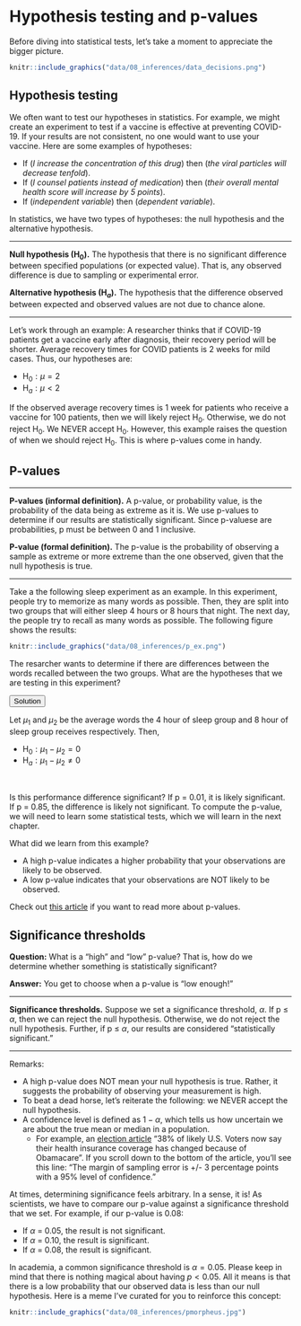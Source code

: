 # Hypothesis testing and p-values

Before diving into statistical tests, let’s take a moment to appreciate the bigger picture.

```r
knitr::include_graphics("data/08_inferences/data_decisions.png")
```

## Hypothesis testing

We often want to test our hypotheses in statistics. For example, we might create an experiment to test if a vaccine is effective at preventing COVID-19. If your results are not consistent, no one would want to use your vaccine. Here are some examples of hypotheses:

- If (*I increase the concentration of this drug*) then (*the viral particles will decrease tenfold*).
- If (*I counsel patients instead of medication*) then (*their overall mental health score will increase by 5 points*).
- If (*independent variable*) then (*dependent variable*).

In statistics, we have two types of hypotheses: the null hypothesis and the alternative hypothesis.

---

**Null hypothesis (H$_0$).** The hypothesis that there is no significant difference between specified populations (or expected value). That is, any observed difference is due to sampling or experimental error.

**Alternative hypothesis (H$_a$).** The hypothesis that the difference observed between expected and observed values are not due to chance alone.

---

Let's work through an example: A researcher thinks that if COVID-19 patients get a vaccine early after diagnosis, their recovery period will be shorter. Average recovery times for COVID patients is 2 weeks for mild cases. Thus, our hypotheses are:

- H$_0: \mu = 2$
- H$_a: \mu < 2$

If the observed average recovery times is 1 week for patients who receive a vaccine for 100 patients, then we will likely reject H$_0$. Otherwise, we do not reject H$_0$. We NEVER accept H$_0$. However, this example raises the question of when we should reject H$_0$. This is where p-values come in handy.


## P-values

---

**P-values (informal definition).** A p-value, or probability value, is the probability of the data being as extreme as it is. We use p-values to determine if our results are statistically significant. Since p-valuese are probabilities, p must be between 0 and 1 inclusive.

**P-value (formal definition).** The p-value is the probability of observing a sample as extreme or more extreme than the one observed, given that the null hypothesis is true.

---

Take a the following sleep experiment as an example. In this experiment, people try to memorize as many words as possible. Then, they are split into two groups that will either sleep 4 hours or 8 hours that night. The next day, the people try to recall as many words as possible. The following figure shows the results:

```r
knitr::include_graphics("data/08_inferences/p_ex.png")
```

The resarcher wants to determine if there are differences between the words recalled between the two groups. What are the hypotheses that we are testing in this experiment?

<button class="collapsible">Solution</button>
<div class="collapse_content">
Let $\mu_1$ and $\mu_2$ be the average words the 4 hour of sleep group and 8 hour of sleep group receives respectively. Then,

- H$_0: \mu_1 - \mu_2 = 0$
- H$_a: \mu_1 - \mu_2 \neq 0$
</div>

<br>

Is this performance difference significant? If p = 0.01, it is likely significant. If p = 0.85, the difference is likely not significant. To compute the p-value, we will need to learn some statistical tests, which we will learn in the next chapter.

What did we learn from this example?

- A high p-value indicates a higher probability that your observations are likely to be observed.
- A low p-value indicates that your observations are NOT likely to be observed.

Check out [this article](https://towardsdatascience.com/p-values-explained-by-data-scientist-f40a746cfc8) if you want to read more about p-values.


## Significance thresholds

**Question:** What is a “high” and “low” p-value? That is, how do we determine whether something is statistically significant?

**Answer:** You get to choose when a p-value is “low enough!"

---

**Significance thresholds.** Suppose we set a significance threshold, $\alpha$. If p ≤ $\alpha$, then we can reject the null hypothesis. Otherwise, we do not reject the null hypothesis. Further, if p ≤ $\alpha$, our results are considered "statistically significant."

---

Remarks:

- A high p-value does NOT mean your null hypothesis is true. Rather, it suggests the probability of observing your measurement is high.
- To beat a dead horse, let's reiterate the following: we NEVER accept the null hypothesis.
- A confidence level is defined as $1 - \alpha$, which tells us how uncertain we are about the true mean or median in a population.
  - For example, an [election article](https://www.rasmussenreports.com/public_content/politics/current_events/healthcare/health_care_law_aug07) “38% of likely U.S. Voters now say their health insurance coverage has changed because of Obamacare”. If you scroll down to the bottom of the article, you’ll see this line: "The margin of sampling error is +/- 3 percentage points with a 95% level of confidence."

At times, determining significance feels arbitrary. In a sense, it is! As scientists, we have to compare our p-value against a significance threshold that we set. For example, if our p-value is 0.08:

- If $\alpha$ = 0.05, the result is not significant.
- If $\alpha$ = 0.10, the result is significant.
- If $\alpha$ = 0.08, the result is significant.

In academia, a common significance threshold is $\alpha = 0.05$. Please keep in mind that there is nothing magical about having $p < 0.05$. All it means is that there is a low probability that our observed data is less than our null hypothesis. Here is a meme I've curated for you to reinforce this concept:

```r
knitr::include_graphics("data/08_inferences/pmorpheus.jpg")
```



<script>
iFrameResize({}, ".interactive");
  
var coll = document.getElementsByClassName("collapsible");
for (var i = 0; i < coll.length; i++) {
  coll[i].addEventListener("click", function() {
    this.classList.toggle("active");
    var content = this.nextElementSibling;
    if (content.style.maxHeight){
      content.style.maxHeight = null;
      setTimeout(function() {
        content.style.paddingTop = "0";
        content.style.paddingBottom = "0";
      }, 250)
    } else {
      content.style.paddingTop = "15px";
      content.style.paddingBottom = "10px";
      content.style.maxHeight = content.scrollHeight + "px";
    } 
  });
}
</script>
